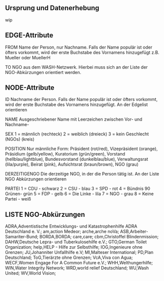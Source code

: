 ## Ursprung und Datenerhebung

wip

## EDGE-Attribute
FROM
Name der Person, nur Nachname. Falls der Name populär ist oder öfters vorkommt, wird der erste Buchstabe des Vornamens hinzugefügt z.B. Mueller oder MuellerH

TO
NGO aus dem WASH-Netzwerk. Hierbei muss sich an der Liste der NGO-Abkürzungen orientiert werden.

## NODE-Attribute
ID
Nachname der Person. Falls der Name populär ist oder öfters vorkommt, wird der erste Buchstabe des Vornamens hinzugefügt. An der Edgelist orientieren

NAME
Ausgeschriebener Name mit Leerzeichen zwischen Vor- und Nachname-

SEX
1 = männlich (rechteck)
2 = weiblich (dreieck)
3 = kein Geschlecht (NGOs) (kreis)

POSITION
Nur männliche Form: Präsident (rot/red), Vizepräsident (orange), Präsidium (gelb/yellow), Kuratorium (grün/green), Vorstand (hellblau/lightblue), Bundesvorstand (dunkelblau/blue), Verwaltungsrat (lila/purple),  Beirat (pink), Aufsichtsrat (braun/brown), NGO (grau)

DERZEITIGENGO
Die derzeitige NGO, in der die Person tätig ist. An der Liste NGO Abkürzungen orientieren

PARTEI
1 = CDU - schwarz
2 = CSU - blau
3 = SPD - rot
4 = Bündnis 90 Grünen- grün
5 = FDP - gelb
6 = Die Linke - lila
7 = NGO - grau
8 = Keine Partei - weiß

## LISTE NGO-Abkürzungen

ADRA,Adventistische Entwicklungs- und Katastrophenhilfe ADRA Deutschland e. V.;
am,action Medeor;
arche,arche noVa;
ASB,Arbeiter-Samariter-Bund;
BORDA,BORDA;
care,care;
cbm,Christoffel Blindenmission;
DAHW,Deutsche Lepra- und Tuberkulosehilfe e.V.;
GTO,German Toilet Organization;
help,HELP - Hilfe zur Selbsthilfe;
IOG,Ingenieure ohne Grenzen;
JU,Johanniter Unfallhilfe e.V; 
MI,Malteser International;
PD,Plan Deutschland;
ToG,Tierärzte ohne Grenzen;
VcA,Viva con Agua;
WECF,Women Engage For A Common Future e.V.; 
WHH,Welthungerhilfe;
WIN,Water Integrity Network;
WRD,world relief Deutschland;
WU,Wash United; 
WV,World Vision;
